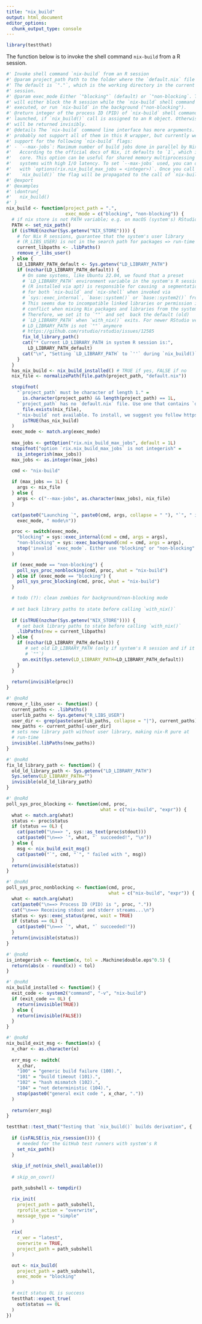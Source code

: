 ```yaml
---
title: "nix_build"
output: html_document
editor_options:
  chunk_output_type: console
---
```


```r
library(testthat)
```

The function below is to invoke the shell command `nix-build` from a R 
session.

```r
#' Invoke shell command `nix-build` from an R session
#' @param project_path Path to the folder where the `default.nix` file resides. 
#' The default is `"."`, which is the working directory in the current R
#' session.
#' @param exec_mode Either `"blocking"` (default) or `"non-blocking`. This
#' will either block the R session while the `nix-build` shell command is
#' executed, or run `nix-build` in the background ("non-blocking").
#' @return integer of the process ID (PID) of `nix-build` shell command
#' launched, if `nix_build()` call is assigned to an R object. Otherwise, it 
#' will be returned invisibly.
#' @details The `nix-build` command line interface has more arguments. We will
#' probably not support all of them in this R wrapper, but currently we have
#' support for the following `nix-build` flags:
#' - `--max-jobs`: Maximum number of build jobs done in parallel by Nix.
#'   According to the official docs of Nix, it defaults to `1`, which is one
#'   core. This option can be useful for shared memory multiprocessing or
#'   systems with high I/O latency. To set `--max-jobs` used, you can declare
#'   with `options(rix.nix_build_max_jobs = <integer>)`. Once you call
#'   `nix_build()` the flag will be propagated to the call of `nix-build`.
#' @export
#' @examples
#' \dontrun{
#'   nix_build()
#' }
nix_build <- function(project_path = ".",
                      exec_mode = c("blocking", "non-blocking")) {
  # if nix store is not PATH variable; e.g. on macOS (system's) RStudio
  PATH <- set_nix_path()
  if (isTRUE(nzchar(Sys.getenv("NIX_STORE")))) {
    # for Nix R sessions, guarantee that the system's user library 
    # (R_LIBS_USER) is not in the search path for packages => run-time purity
    current_libpaths <- .libPaths()
    remove_r_libs_user()
  } else {
    LD_LIBRARY_PATH_default <- Sys.getenv("LD_LIBRARY_PATH")
    if (nzchar(LD_LIBRARY_PATH_default)) {
      # On some systems, like Ubuntu 22.04, we found that a preset 
      # `LD_LIBRARY_PATH` environment variable in the system's R session
      # (R installed via apt) is responsible for causing  a segmentation fault
      # for both `nix-build` and `nix-shell` when invoked via 
      # `sys::exec_internal`, `base::system()` or `base::system2()` from R.
      # This seems due to incompatible linked libraries or permission issue that
      # conflict when mixing Nix packages and libraries from the system.
      # Therefore, we set it to `""` and set  back the default (old)
      # `LD_LIBRARY_PATH` when `with_nix()` exits. For newer RStudio versions,
      # LD_LIBRARY_PATH is not `""` anymore
      # https://github.com/rstudio/rstudio/issues/12585
      fix_ld_library_path()
      cat("* Current LD_LIBRARY_PATH in system R session is:",
        LD_LIBRARY_PATH_default)
      cat("\n", "Setting `LD_LIBRARY_PATH` to `''` during `nix_build()`")
    }
  }
  has_nix_build <- nix_build_installed() # TRUE if yes, FALSE if no
  nix_file <- normalizePath(file.path(project_path, "default.nix"))

  stopifnot(
    "`project_path` must be character of length 1." =
      is.character(project_path) && length(project_path) == 1L,
    "`project_path` has no `default.nix` file. Use one that contains `default.nix`" =
      file.exists(nix_file),
    "`nix-build` not available. To install, we suggest you follow https://zero-to-nix.com/start/install ." =
      isTRUE(has_nix_build)
  )
  exec_mode <- match.arg(exec_mode)
 
  max_jobs <- getOption("rix.nix_build_max_jobs", default = 1L)
  stopifnot("option `rix.nix_build_max_jobs` is not integerish" =
    is_integerish(max_jobs))
  max_jobs <- as.integer(max_jobs)
  
  cmd <- "nix-build"

  if (max_jobs == 1L) {
    args <- nix_file
  } else {
    args <- c("--max-jobs", as.character(max_jobs), nix_file)
  }

  cat(paste0("Launching `", paste0(cmd, args, collapse = " "), "`", " in ",
    exec_mode, " mode\n"))

  proc <- switch(exec_mode,
    "blocking" = sys::exec_internal(cmd = cmd, args = args),
    "non-blocking" = sys::exec_background(cmd = cmd, args = args),
    stop('invalid `exec_mode`. Either use "blocking" or "non-blocking"')
  )

  if (exec_mode == "non-blocking") {
    poll_sys_proc_nonblocking(cmd, proc, what = "nix-build")
  } else if (exec_mode == "blocking") {
    poll_sys_proc_blocking(cmd, proc, what = "nix-build")
  }

  # todo (?): clean zombies for background/non-blocking mode
  
  # set back library paths to state before calling `with_nix()`
  
  if (isTRUE(nzchar(Sys.getenv("NIX_STORE")))) {
    # set back library paths to state before calling `with_nix()`
    .libPaths(new = current_libpaths)
  } else {
    if (nzchar(LD_LIBRARY_PATH_default)) {
       # set old LD_LIBRARY_PATH (only if system's R session and if it wasn't
       # `""`)
      on.exit(Sys.setenv(LD_LIBRARY_PATH=LD_LIBRARY_PATH_default))
    }
  }
  
  return(invisible(proc))
}

#' @noRd
remove_r_libs_user <- function() {
  current_paths <- .libPaths()
  userlib_paths <- Sys.getenv("R_LIBS_USER")
  user_dir <- grep(paste(userlib_paths, collapse = "|"), current_paths)
  new_paths <- current_paths[-user_dir]
  # sets new library path without user library, making nix-R pure at 
  # run-time
  invisible(.libPaths(new_paths))
}

#' @noRd
fix_ld_library_path <- function() {
  old_ld_library_path <- Sys.getenv("LD_LIBRARY_PATH")
  Sys.setenv(LD_LIBRARY_PATH="")
  invisible(old_ld_library_path)
}

#' @noRd
poll_sys_proc_blocking <- function(cmd, proc,
                                   what = c("nix-build", "expr")) {
  what <- match.arg(what)
  status <- proc$status
  if (status == 0L) {
    cat(paste0("\n==> ", sys::as_text(proc$stdout)))
    cat(paste0("\n==> `", what, "` succeeded!", "\n"))
  } else {
    msg <- nix_build_exit_msg()
    cat(paste0("`", cmd, "`", " failed with ", msg))
  }
  return(invisible(status))
}

#' @noRd
poll_sys_proc_nonblocking <- function(cmd, proc, 
                                      what = c("nix-build", "expr")) {
  what <- match.arg(what)
  cat(paste0("\n==> Process ID (PID) is ", proc, "."))
  cat("\n==> Receiving stdout and stderr streams...\n")
  status <- sys::exec_status(proc, wait = TRUE)
  if (status == 0L) {
    cat(paste0("\n==> `", what, "` succeeded!"))
  }
  return(invisible(status))
}

#' @noRd
is_integerish <- function(x, tol = .Machine$double.eps^0.5) {
  return(abs(x - round(x)) < tol)
}

#' @noRd
nix_build_installed <- function() {
  exit_code <- system2("command", "-v", "nix-build")
  if (exit_code == 0L) {
    return(invisible(TRUE))
  } else {
    return(invisible(FALSE))
  }
}

#' @noRd
nix_build_exit_msg <- function(x) {
  x_char <- as.character(x)
  
  err_msg <- switch(
    x_char,
    "100" = "generic build failure (100).",
    "101" = "build timeout (101).",
    "102" = "hash mismatch (102).",
    "104" = "not deterministic (104).",
    stop(paste0("general exit code ", x_char, "."))
  )
  
  return(err_msg)
}
```

```r

testthat::test_that("Testing that `nix_build()` builds derivation", {
  
  if (isFALSE(is_nix_rsession())) {
    # needed for the GitHub test runners with system's R
    set_nix_path()
  }
  
  skip_if_not(nix_shell_available())
  
  # skip_on_covr()

  path_subshell <- tempdir()

  rix_init(
    project_path = path_subshell,
    rprofile_action = "overwrite",
    message_type = "simple"
  )

  rix(
    r_ver = "latest",
    overwrite = TRUE,
    project_path = path_subshell
  )

  out <- nix_build(
    project_path = path_subshell,
    exec_mode = "blocking"
  )

  # exit status 0L is success
  testthat::expect_true(
    out$status == 0L
  )
})
```